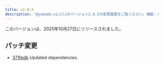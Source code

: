 ```yaml
---
title: v2.0.5
description: "@yamada-ui/cliのバージョン2.0.5の変更履歴をご覧ください。機能・バグ修正・改善点についてご確認ください。"
---
```


このバージョンは、2025年10月27日にリリースされました。

## パッチ変更

- [371fedb](https://github.com/yamada-ui/yamada-ui/commit/371fedbc66a67ee69d2bcc1a51d2b94ebd26d0ab) Updated dependencies.
